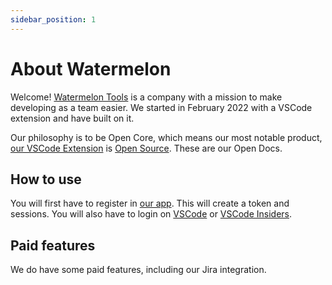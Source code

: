 ```yaml
---
sidebar_position: 1
---
```


# About Watermelon

Welcome!
[Watermelon Tools](https://watermelontools.com) is a company with a mission to make developing as a team easier. We started in February 2022 with a VSCode extension and have built on it.

Our philosophy is to be Open Core, which means our most notable product, [our VSCode Extension](https://marketplace.visualstudio.com/items?itemName=WatermelonTools.watermelon-tools) is [Open Source](https://github.com/watermelontools/wm-extension). These are our Open Docs.

## How to use

You will first have to register in [our app](https://app.watermelontools.com). This will create a token and sessions. You will also have to login on [VSCode](https://app.watermelontools.com/vscode) or [VSCode Insiders](https://app.watermelontools.com/vscode-insiders).

## Paid features

We do have some paid features, including our Jira integration.
